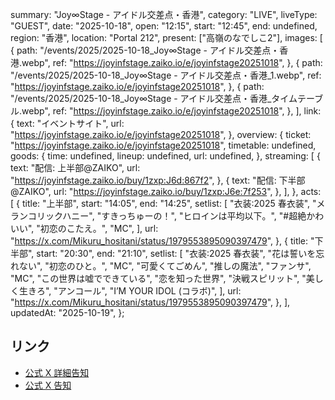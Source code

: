   summary: "Joy∞Stage - アイドル交差点・香港",
  category: "LIVE",
  liveType: "GUEST",
  date: "2025-10-18",
  open: "12:15",
  start: "12:45",
  end: undefined,
  region: "香港",
  location: "Portal 212",
  present: ["高嶺のなでしこ2"],
  images: [
    {
      path: "/events/2025/2025-10-18_Joy∞Stage - アイドル交差点・香港.webp",
      ref: "https://joyinfstage.zaiko.io/e/joyinfstage20251018",
    },
    {
      path: "/events/2025/2025-10-18_Joy∞Stage - アイドル交差点・香港_1.webp",
      ref: "https://joyinfstage.zaiko.io/e/joyinfstage20251018",
    },
    {
      path: "/events/2025/2025-10-18_Joy∞Stage - アイドル交差点・香港_タイムテーブル.webp",
      ref: "https://joyinfstage.zaiko.io/e/joyinfstage20251018",
    },
  ],
  link: {
    text: "イベントサイト",
    url: "https://joyinfstage.zaiko.io/e/joyinfstage20251018",
  },
  overview: {
    ticket: "https://joyinfstage.zaiko.io/e/joyinfstage20251018",
    timetable: undefined,
    goods: {
      time: undefined,
      lineup: undefined,
      url: undefined,
    },
    streaming: [
      {
        text: "配信: 上半部@ZAIKO",
        url: "https://joyinfstage.zaiko.io/buy/1zxp:J6d:867f2",
      },
      {
        text: "配信: 下半部@ZAIKO",
        url: "https://joyinfstage.zaiko.io/buy/1zxp:J6e:7f253",
      },
    ],
  },
  acts: [
    {
      title: "上半部",
      start: "14:05",
      end: "14:25",
      setlist: [
        "衣装:2025 春衣装",
        "メランコリックハニー",
        "すきっちゅーの！",
        "ヒロインは平均以下。",
        "#超絶かわいい",
        "初恋のこたえ。",
        "MC",
      ],
      url: "https://x.com/Mikuru_hositani/status/1979553895090397479",
    },
    {
      title: "下半部",
      start: "20:30",
      end: "21:10",
      setlist: [
        "衣装:2025 春衣装",
        "花は誓いを忘れない",
        "初恋のひと。",
        "MC",
        "可愛くてごめん",
        "推しの魔法",
        "ファンサ",
        "MC",
        "この世界は嘘でできている",
        "恋を知った世界",
        "決戦スピリット",
        "美しく生きろ",
        "アンコール",
        "I’M YOUR IDOL (コラボ)",
      ],
      url: "https://x.com/Mikuru_hositani/status/1979553895090397479",
    },
  ],
  updatedAt: "2025-10-19",
};

## リンク

- [公式 X 詳細告知](https://x.com/takanenofficial/status/1978400455710646458)
- [公式 X 告知](https://x.com/takanenofficial/status/1971515088017543334)
